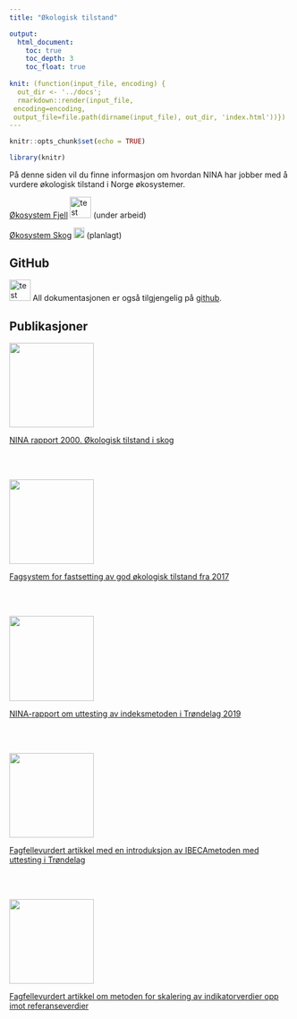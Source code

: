 ```yaml
---
title: "Økologisk tilstand"

output:
  html_document:
    toc: true
    toc_depth: 3
    toc_float: true
    
knit: (function(input_file, encoding) {
  out_dir <- '../docs';
  rmarkdown::render(input_file,
 encoding=encoding,
 output_file=file.path(dirname(input_file), out_dir, 'index.html'))})
---
```


```r

knitr::opts_chunk$set(echo = TRUE)
```

```r
library(knitr)
```




På denne siden vil du finne informasjon om hvordan NINA har jobber med å vurdere økologisk tilstand i Norge økosystemer. 

[Økosystem Fjell](https://ninanor.github.io/IBECA/fjell) ![test](../figures/fjellLogo.png){width=1cm} (under arbeid)  

[Økosystem Skog](https://ninanor.github.io/IBECA/skog) ![test](../figures/skogLogo.png){width=0.5cm} (planlagt)





## GitHub

![test](../figures/github-logo.png){width=1cm} All dokumentasjonen er også tilgjengelig på [github](https://github.com/NINAnor/IBECA).



## Publikasjoner

![](../figures/skograpporten.png){width=4cm} 

[NINA rapport 2000. Økologisk tilstand i skog](https://brage.nina.no/nina-xmlui/handle/11250/2739886)

<br><br>


![](../figures/Fagsystemrapporten.png){width=4cm} 

[Fagsystem for fastsetting av god økologisk tilstand fra 2017](https://www.regjeringen.no/contentassets/7c4be071791f439b83fa035c03cdfc82/fagsystem-for-fastsetting-av-god-okologisk-tilstand_2017.pdf)

<br><br>

![](../figures/NINArapport1672.png){width=4cm} 

[NINA-rapport om uttesting av indeksmetoden i Trøndelag 2019](https://brage.nina.no/nina-xmlui/handle/11250/2599977)

<br><br>

![](../figures/Jakobsson2021.png){width=4cm} 

[Fagfellevurdert artikkel med en introduksjon av IBECAmetoden med uttesting i Trøndelag](https://www.sciencedirect.com/science/article/pii/S1470160X20311912)

<br><br>

![](../figures/Jakobsson2020.png){width=4cm} 

[Fagfellevurdert artikkel om metoden for skalering av indikatorverdier opp imot referanseverdier](https://www.sciencedirect.com/science/article/pii/S1470160X20304295)



